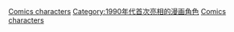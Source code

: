 {{cat topic in year| topic=首次亮相的漫画角色| year=1992}}

[[Category:1992年漫畫|Comics characters]]
[[Category:1990年代首次亮相的漫画角色|Category:1990年代首次亮相的漫画角色]]
[[Category:1992年面世的虛構角色|Comics characters]]